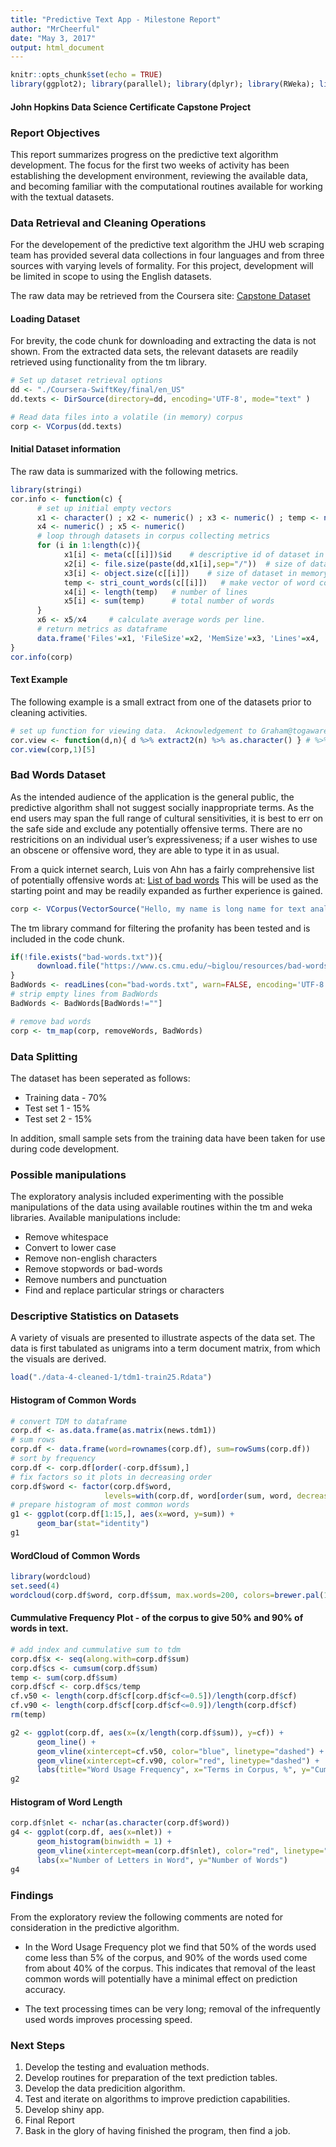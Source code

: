 ```yaml
---
title: "Predictive Text App - Milestone Report"
author: "MrCheerful"
date: "May 3, 2017"
output: html_document
---
```


```r
knitr::opts_chunk$set(echo = TRUE)
library(ggplot2); library(parallel); library(dplyr); library(RWeka); library(magrittr); library(tm); library(stringi); library(slam)
```

#### John Hopkins Data Science Certificate Capstone Project


### Report Objectives

This report summarizes progress on the predictive text algorithm development. The focus for the first two weeks of activity has been establishing the development environment, reviewing the available data, and becoming familiar with the computational routines available for working with the textual datasets.


### Data Retrieval and Cleaning Operations

For the developement of the predictive text algorithm the JHU web scraping team has provided several data collections in four languages and from three sources with varying levels of formality.  For this project, development will be limited in scope to using the English datasets.   

The raw data may be retrieved from the Coursera site:  [Capstone Dataset](https://d396qusza40orc.cloudfront.net/dsscapstone/dataset/Coursera-SwiftKey.zip)

#### Loading Dataset

For brevity, the code chunk for downloading and extracting the data is not shown.  From the extracted data sets, the relevant datasets are readily retrieved using functionality from the tm library.
 
```r
# Set up dataset retrieval options
dd <- "./Coursera-SwiftKey/final/en_US"
dd.texts <- DirSource(directory=dd, encoding='UTF-8', mode="text" )

# Read data files into a volatile (in memory) corpus
corp <- VCorpus(dd.texts)
```


#### Initial Dataset information

The raw data is summarized with the following metrics.

```r
library(stringi)
cor.info <- function(c) {
      # set up initial empty vectors  
      x1 <- character() ; x2 <- numeric() ; x3 <- numeric() ; temp <- numeric()
      x4 <- numeric() ; x5 <- numeric()
      # loop through datasets in corpus collecting metrics
      for (i in 1:length(c)){
            x1[i] <- meta(c[[i]])$id    # descriptive id of dataset in corpus
            x2[i] <- file.size(paste(dd,x1[i],sep="/"))  # size of dataset's file on disk
            x3[i] <- object.size(c[[i]])    # size of dataset in memory
            temp <- stri_count_words(c[[i]])   # make vector of word count by line
            x4[i] <- length(temp)   # number of lines
            x5[i] <- sum(temp)      # total number of words
      }
      x6 <- x5/x4     # calculate average words per line.
      # return metrics as dataframe
      data.frame('Files'=x1, 'FileSize'=x2, 'MemSize'=x3, 'Lines'=x4, 'TotalWords'=x5, 'AvgWords'=x6)
}
cor.info(corp)
```


#### Text Example

The following example is a small extract from one of the datasets prior to cleaning activities.

```r
# set up function for viewing data.  Acknowledgement to Graham@togaware for function
cor.view <- function(d,n){ d %>% extract2(n) %>% as.character() } # %>% writeLines() }
cor.view(corp,1)[5]
```


### Bad Words Dataset

As the intended audience of the application is the general public, the predictive algorithm shall not suggest socially inappropriate terms.  As the end users may span the full range of cultural sensitivities, it is best to err on the safe side and exclude any potentially offensive terms.  There are no restricitions on an individual user's expressiveness; if a user wishes to use an obscene or offensive word, they are able to type it in as usual.    

From a quick internet search, Luis von Ahn has a fairly comprehensive list of potentially offensive words at: [List of bad words](https://www.cs.cmu.edu/~biglou/resources/bad-words.txt)
This will be used as the starting point and may be readily expanded as further experience is gained.
```r
corp <- VCorpus(VectorSource("Hello, my name is long name for text analysis"))
```

The tm library command for filtering the profanity has been tested and is included in the code chunk.  

```r
if(!file.exists("bad-words.txt")){
      download.file("https://www.cs.cmu.edu/~biglou/resources/bad-words.txt", "bad-words.txt")
}
BadWords <- readLines(con="bad-words.txt", warn=FALSE, encoding='UTF-8' )
# strip empty lines from BadWords
BadWords <- BadWords[BadWords!=""]

# remove bad words
corp <- tm_map(corp, removeWords, BadWords)
```


### Data Splitting

The dataset has been seperated as follows:

* Training data - 70%
* Test set 1 - 15%
* Test set 2 - 15%

In addition, small sample sets from the training data have been taken for use during code development.


### Possible manipulations

The exploratory analysis included experimenting with the possible manipulations of the data using available routines within the tm and weka libraries.  Available manipulations include:

* Remove whitespace
* Convert to lower case
* Remove non-english characters
* Remove stopwords or bad-words
* Remove numbers and punctuation
* Find and replace particular strings or characters


### Descriptive Statistics on Datasets

A variety of visuals are presented to illustrate aspects of the data set.  The data is first tabulated as unigrams into a term document matrix, from which the visuals are derived.

```r
load("./data-4-cleaned-1/tdm1-train25.Rdata")


```

#### Histogram of Common Words

```r
# convert TDM to dataframe
corp.df <- as.data.frame(as.matrix(news.tdm1))
# sum rows
corp.df <- data.frame(word=rownames(corp.df), sum=rowSums(corp.df))
# sort by frequency
corp.df <- corp.df[order(-corp.df$sum),]
# fix factors so it plots in decreasing order
corp.df$word <- factor(corp.df$word, 
                     levels=with(corp.df, word[order(sum, word, decreasing = TRUE)]))
# prepare histogram of most common words
g1 <- ggplot(corp.df[1:15,], aes(x=word, y=sum)) +
      geom_bar(stat="identity")
g1
```


#### WordCloud of Common Words

```r
library(wordcloud)
set.seed(4)
wordcloud(corp.df$word, corp.df$sum, max.words=200, colors=brewer.pal(10, "Paired") )
```


#### Cummulative Frequency Plot -  of the corpus to give 50% and 90% of words in text.

```r
# add index and cummulative sum to tdm
corp.df$x <- seq(along.with=corp.df$sum)
corp.df$cs <- cumsum(corp.df$sum)
temp <- sum(corp.df$sum)
corp.df$cf <- corp.df$cs/temp
cf.v50 <- length(corp.df$cf[corp.df$cf<=0.5])/length(corp.df$cf)
cf.v90 <- length(corp.df$cf[corp.df$cf<=0.9])/length(corp.df$cf)
rm(temp)

g2 <- ggplot(corp.df, aes(x=(x/length(corp.df$sum)), y=cf)) +
      geom_line() +
      geom_vline(xintercept=cf.v50, color="blue", linetype="dashed") +
      geom_vline(xintercept=cf.v90, color="red", linetype="dashed") +
      labs(title="Word Usage Frequency", x="Terms in Corpus, %", y="Cummulative Terms in Text, %")
g2

```

#### Histogram of Word Length

```r
corp.df$nlet <- nchar(as.character(corp.df$word))
g4 <- ggplot(corp.df, aes(x=nlet)) +
      geom_histogram(binwidth = 1) +
      geom_vline(xintercept=mean(corp.df$nlet), color="red", linetype="dashed") +
      labs(x="Number of Letters in Word", y="Number of Words")
g4
```



### Findings

From the exploratory review the following comments are noted for consideration in the predictive algorithm.

* In the Word Usage Frequency plot we find that 50% of the words used come less than 5% of the corpus, and 90% of the words used come from about 40% of the corpus.   This indicates that removal of the least common words will potentially have a minimal effect on prediction accuracy.

* The text processing times can be very long; removal of the infrequently used words improves processing speed.


### Next Steps

1. Develop the testing and evaluation methods.
2. Develop routines for preparation of the text prediction tables.
3. Develop the data predicition algorithm.
4. Test and iterate on algorithms to improve prediction capabilities.
5. Develop shiny app.
6. Final Report
7. Bask in the glory of having finished the program, then find a job.


